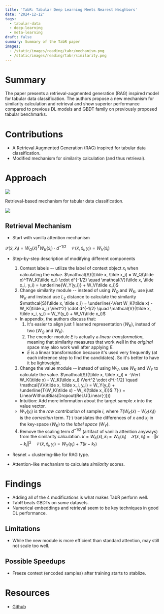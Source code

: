 ```yaml
---
title: 'TabR: Tabular Deep Learning Meets Nearest Neighbors'
date: '2024-12-12'
tags:
  - tabular-data
  - deep-learning
  - meta-learning
draft: false
summary: Summary of the TabR paper
images:
  - /static/images/reading/tabr/mechanism.png
  - /static/images/reading/tabr/similarity.png
---
```


# Summary

The paper presents a retrieval-augmented generation (RAG) inspired model for tabular data classification. The authors propose a new mechanism for similarity calculation and retrieval and show superior performance compared to previous DL models and GBDT family on previously proposed tabular benchmarks.

# Contributions

- A Retrieval Augmented Generation (RAG) inspired for tabular data classification.
- Modified mechanism for similarity calculation (and thus retrieval).

# Approach

![](/static/images/reading/tabr/mechanism.png)

Retrieval-based mechanism for tabular data classification.

![](/static/images/reading/tabr/similarity.png)

## Retrieval Mechanism

- Start with vanilla attention mechanism

$\mathcal{S}(\tilde x, \tilde x_i) = W_Q(\tilde x)^TW_K(\tilde x_i) \cdot d^{-1/2} \quad \mathcal{V}(\tilde x, \tilde x_i, y_i) = W_V(\tilde x_i)$

- Step-by-step description of modifying different components
  1. Context labels -- utilize the label of context object $x_i$ when calculating the _value_.
     $\mathcal{S}(\tilde x, \tilde x_i) = W_Q(\tilde x)^TW_K(\tilde x_i) \cdot d^{-1/2} \quad \mathcal{V}(\tilde x, \tilde x_i, y_i) = \underline{W_Y(y_i)} + W_V(\tilde x_i)$
  2. Change similarity module -- instead of using $W_Q$ and $W_K$, use just $W_K$ and instead use $L_2$ distance to calculate the similarity
     $\mathcal{S}(\tilde x, \tilde x_i) = \underline{-\Vert W_K(\tilde x) - W_K(\tilde x_i) \Vert^2} \cdot d^{-1/2} \quad \mathcal{V}(\tilde x, \tilde x_i, y_i) = W_Y(y_i) + W_V(\tilde x_i)$
  - In appendix, the authors discuss that:
    1. It's easier to align just 1 learned representation ($W_K$), instead of two ($W_Q$ and $W_K$).
    2. The encoder module $E$ is actually a _linear transformation_, meaning that similarity measures that work well in the _original_ space may also work well after applying $E$.
    - $E$ is a linear transformation because it's used very frequently (at each inference step to find the candidates). So it's better to have it be lightweight.
  3. Change the value module -- instead of using $W_V$, use $W_K$ and $W_Y$ to calculate the value.
     $\mathcal{S}(\tilde x, \tilde x_i) = -\Vert W_K(\tilde x) - W_K(\tilde x_i) \Vert^2 \cdot d^{-1/2} \quad \mathcal{V}(\tilde x, \tilde x_i, y_i) = W_Y(y_i) + \underline{T(W_K(\tilde x) - W_K(\tilde x_i))}$
     $T(\cdot) = \text{LinearWithoutBias}(\text{Dropout}(\text{ReLU}(\text{Linear}(\cdot))))$
  - Intuition: Add more information about the target sample $x$ into the value vector.
  - $W_Y(y_i)$ is the _raw contribution_ of sample $i$, where $T(W_K(\tilde x) - W_K(\tilde x_i))$ is the _correction_ term. $T(\cdot)$ translates the differences of $x$ and $x_i$ in the key-space ($W_K$) to the _label space_ ($W_Y$).
  4. Remove the scaling term $d^{-1/2}$ (artifact of vanilla attention anyways) from the similarity calculation.
     $k = W_K(\tilde x), k_i = W_K(\tilde x_i) \quad \mathcal{S}(\tilde x, \tilde x_i) = - \Vert k-k_i \Vert^2 \quad \mathcal{V}(\tilde x, \tilde x_i, y_i) = W_Y(y_i) + T(k-k_1)$

- Resnet + clustering-like for RAG type.
- Attention-like mechanism to calculate _similarity_ scores.

# Findings

- Adding all of the 4 modifications is what makes TabR perform well.
- TabR beats GBDTs on *some* datasets.
- Numerical embeddings and retrieval seem to be key techniques in good DL performance.

## Limitations

- While the new module is more efficient than standard attention, may still not scale too well.

## Possible Speedups

- Freeze context (encoded samples) after training starts to stablize.

# Resources

- [Github](https://github.com/yandex-research/tabular-dl-tabr)

